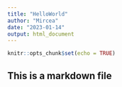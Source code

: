 ```yaml
---
title: "HelloWorld"
author: "Mircea"
date: "2023-01-14"
output: html_document
---
```


```r
knitr::opts_chunk$set(echo = TRUE)
```

## This is a markdown file